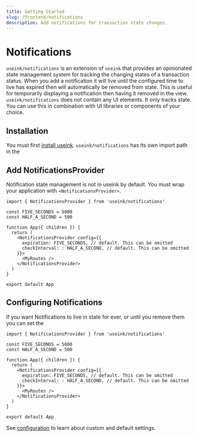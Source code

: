 ```yaml
---
title: Getting Started
slug: /frontend/notifications
description: Add notifications for transaction state changes.
---
```


# Notifications

`useink/notifications` is an extension of `useink` that provides an opinionated state
management system for tracking the changing states of a transaction status. When you add a
notification it will live until the configured time to live has expired then will
automatically be removed from state. This is useful for temporarily displaying a
notification then having it removed in the view. `useink/notifications` does not contain
any UI elements. It only tracks state. You can use this in combination with UI libraries
or components of your choice.

## Installation

You must first [install useink](/frontend/getting-started#installation).
`useink/notifications` has its own import path in the

## Add NotificationsProvider

Notification state management is not in useink by default. You must wrap your application
with `<NotificationsProvider>`.

```tsx
import { NotificationsProvider } from 'useink/notifications'

const FIVE_SECONDS = 5000
const HALF_A_SECOND = 500

function App({ children }) {
  return (
    <NotificationsProvider config={{
      expiration: FIVE_SECONDS, // default. This can be omitted
      checkInterval: : HALF_A_SECOND, // default. This can be omitted
    }}>
      <MyRoutes />
    </NotificationsProvider>
  )
}

export default App
```

## Configuring Notifications

If you want Notifications to live in state for ever, or until you remove them you can set the

```tsx
import { NotificationsProvider } from 'useink/notifications'

const FIVE_SECONDS = 5000
const HALF_A_SECOND = 500

function App({ children }) {
  return (
    <NotificationsProvider config={{
      expiration: FIVE_SECONDS, // default. This can be omitted
      checkInterval: : HALF_A_SECOND, // default. This can be omitted
    }}>
      <MyRoutes />
    </NotificationsProvider>
  )
}

export default App
```

See [configuration](/frontend/notifications/configuration) to learn about custom and default settings.

